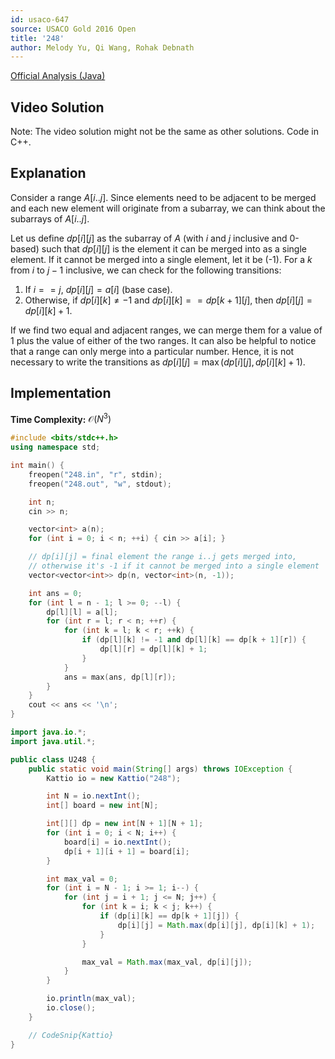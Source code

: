 ```yaml
---
id: usaco-647
source: USACO Gold 2016 Open
title: '248'
author: Melody Yu, Qi Wang, Rohak Debnath
---
```


[Official Analysis (Java)](http://www.usaco.org/current/data/sol_248_gold_open16.html)

## Video Solution

Note: The video solution might not be the same as other solutions. Code in C++.
<YouTube id="OdHxOYICx-o" />

## Explanation

Consider a range $A[i..j]$. Since elements need to be adjacent to be merged and each new element will originate from a subarray, we can think about the subarrays of $A[i..j]$.

Let us define $dp[i][j]$ as the subarray of $A$ (with $i$ and $j$ inclusive and 0-based) such that $dp[i][j]$ is the element it can be merged into as a single element. If it cannot be merged into a single element, let it be \(-1\). For a $k$ from $i$ to $j-1$ inclusive, we can check for the following transitions:

1. If $i == j$, $dp[i][j] = a[i]$ (base case).
2. Otherwise, if $dp[i][k] \neq -1$ and $dp[i][k] == dp[k+1][j]$, then $dp[i][j] = dp[i][k] + 1$.

If we find two equal and adjacent ranges, we can merge them for a value of $1$ plus the value of either of the two ranges. It can also be helpful to notice that a range can only merge into a particular number. Hence, it is not necessary to write the transitions as $dp[i][j] = \max(dp[i][j], dp[i][k] + 1)$.

## Implementation

**Time Complexity:** $\mathcal{O}(N^3)$

<LanguageSection>
<CPPSection>

```cpp
#include <bits/stdc++.h>
using namespace std;

int main() {
	freopen("248.in", "r", stdin);
	freopen("248.out", "w", stdout);

	int n;
	cin >> n;

	vector<int> a(n);
	for (int i = 0; i < n; ++i) { cin >> a[i]; }

	// dp[i][j] = final element the range i..j gets merged into,
	// otherwise it's -1 if it cannot be merged into a single element
	vector<vector<int>> dp(n, vector<int>(n, -1));

	int ans = 0;
	for (int l = n - 1; l >= 0; --l) {
		dp[l][l] = a[l];
		for (int r = l; r < n; ++r) {
			for (int k = l; k < r; ++k) {
				if (dp[l][k] != -1 and dp[l][k] == dp[k + 1][r]) {
					dp[l][r] = dp[l][k] + 1;
				}
			}
			ans = max(ans, dp[l][r]);
		}
	}
	cout << ans << '\n';
}
```
</CPPSection>
<JavaSection>

```java
import java.io.*;
import java.util.*;

public class U248 {
	public static void main(String[] args) throws IOException {
		Kattio io = new Kattio("248");

		int N = io.nextInt();
		int[] board = new int[N];

		int[][] dp = new int[N + 1][N + 1];
		for (int i = 0; i < N; i++) {
			board[i] = io.nextInt();
			dp[i + 1][i + 1] = board[i];
		}

		int max_val = 0;
		for (int i = N - 1; i >= 1; i--) {
			for (int j = i + 1; j <= N; j++) {
				for (int k = i; k < j; k++) {
					if (dp[i][k] == dp[k + 1][j]) {
						dp[i][j] = Math.max(dp[i][j], dp[i][k] + 1);
					}
				}

				max_val = Math.max(max_val, dp[i][j]);
			}
		}

		io.println(max_val);
		io.close();
	}

	// CodeSnip{Kattio}
}
```

</JavaSection>
</LanguageSection>
